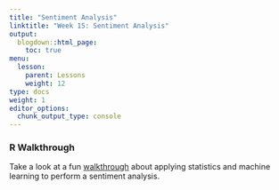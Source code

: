 ```yaml
---
title: "Sentiment Analysis"
linktitle: "Week 15: Sentiment Analysis"
output:
  blogdown::html_page:
    toc: true
menu:
  lesson:
    parent: Lessons
    weight: 12
type: docs
weight: 1
editor_options: 
  chunk_output_type: console
---
```


### R Walkthrough
Take a look at a fun [walkthrough](/lesson/SentimentAnalysisIntro/) about applying statistics and machine learning to perform a sentiment analysis.
